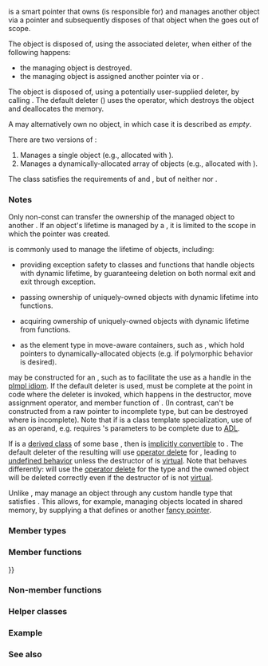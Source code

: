 {{cpp/title|unique_ptr}}
{{cpp/memory/unique_ptr/navbar}}
{{dcl begin}}
{{dcl header|memory}}
{{dcl|since=c++11|num=1|1=
template&lt;
    class T,
    class Deleter = std::default_delete&lt;T&gt;
&gt; class unique_ptr;
}}
{{dcl|since=c++11|num=2|1=
template &lt;
    class T,
    class Deleter
&gt; class unique_ptr&lt;T[], Deleter&gt;;
}}
{{dcl end}}

{{tt|std::unique_ptr}} is a smart pointer that owns (is responsible for) and manages another object via a pointer and subsequently disposes of that object when the {{tt|unique_ptr}} goes out of scope.

The object is disposed of, using the associated deleter, when either of the following happens:
* the managing {{tt|unique_ptr}} object is destroyed.
* the managing {{tt|unique_ptr}} object is assigned another pointer via {{lc|1=operator=}} or {{lc|reset()}}.

The object is disposed of, using a potentially user-supplied deleter, by calling {{c|get_deleter()(ptr)}}. The default deleter ({{tt|std::default_delete}}) uses the {{c|delete}} operator, which destroys the object and deallocates the memory.

A {{tt|unique_ptr}} may alternatively own no object, in which case it is described as ''empty''.

There are two versions of {{tt|std::unique_ptr}}:
# Manages a single object (e.g., allocated with {{c|new}}).
# Manages a dynamically-allocated array of objects (e.g., allocated with {{c|new[]}}).

The class satisfies the requirements of {{named req|MoveConstructible}} and {{named req|MoveAssignable}}, but of neither {{named req|CopyConstructible}} nor {{named req|CopyAssignable}}.

{{par begin}}
{{par hreq}}
{{par req|{{tt|Deleter}} must be {{named req|FunctionObject}} or lvalue reference to a {{named req|FunctionObject}} or lvalue reference to function, callable with an argument of type {{c|unique_ptr&lt;T, Deleter&gt;::pointer}}.}}
{{par end}}

===Notes===
Only non-const {{tt|unique_ptr}} can transfer the ownership of the managed object to another {{tt|unique_ptr}}. If an object's lifetime is managed by a {{c|const std::unique_ptr}}, it is limited to the scope in which the pointer was created.

{{tt|std::unique_ptr}} is commonly used to manage the lifetime of objects, including:

* providing exception safety to classes and functions that handle objects with dynamic lifetime, by guaranteeing deletion on both normal exit and exit through exception.

* passing ownership of uniquely-owned objects with dynamic lifetime into functions.

* acquiring ownership of uniquely-owned objects with dynamic lifetime from functions.

* as the element type in move-aware containers, such as {{lc|std::vector}}, which hold pointers to dynamically-allocated objects (e.g. if polymorphic behavior is desired).

{{tt|std::unique_ptr}} may be constructed for an {{lt|cpp/language/incomplete type}} {{tt|T}}, such as to facilitate the use as a handle in the [[cpp/language/pimpl|pImpl idiom]]. If the default deleter is used, {{tt|T}} must be complete at the point in code where the deleter is invoked, which happens in the destructor, move assignment operator, and {{tt|reset}} member function of {{tt|std::unique_ptr}}. (In contrast,  {{lc|std::shared_ptr}} can't be constructed from a raw pointer to incomplete type, but can be destroyed where {{tt|T}} is incomplete). Note that if {{tt|T}} is a class template specialization, use of {{tt|unique_ptr}} as an operand, e.g. {{c|!p}} requires {{tt|T}}'s parameters to be complete due to [[cpp/language/adl|ADL]].

If {{tt|T}} is a [[cpp/language/derived_class|derived class]] of some base {{tt|B}}, then {{c|std::unique_ptr&lt;T&gt;}} is [[cpp/memory/unique_ptr/unique_ptr|implicitly convertible]] to {{c|std::unique_ptr&lt;B&gt;}}. The default deleter of the resulting {{c|std::unique_ptr&lt;B&gt;}} will use [[cpp/memory/new/operator_delete|operator delete]] for {{tt|B}}, leading to [[cpp/language/destructor#Virtual_destructors|undefined behavior]] unless the destructor of {{tt|B}} is [[cpp/language/virtual|virtual]]. Note that {{lc|std::shared_ptr}} behaves differently: {{c|std::shared_ptr&lt;B&gt;}} will use the [[cpp/memory/new/operator_delete|operator delete]] for the type {{tt|T}} and the owned object will be deleted correctly even if the destructor of {{tt|B}} is not [[cpp/language/virtual|virtual]].

Unlike {{lc|std::shared_ptr}}, {{tt|std::unique_ptr}} may manage an object through any custom handle type that satisfies {{named req|NullablePointer}}. This allows, for example, managing objects located in shared memory, by supplying a {{tt|Deleter}} that defines {{tt|typedef [https://www.boost.org/doc/libs/release/doc/html/boost/interprocess/offset_ptr.html boost::offset_ptr] pointer;}} or another [[cpp/named req/Allocator#Fancy_pointers|fancy pointer]].

{{feature test macro|__cpp_lib_constexpr_memory|{{co|constexpr}} {{ttt|std::unique_ptr}}|value=202202L|std=C++23}}

===Member types===
{{dsc begin}}
{{dsc hitem|Member type|Definition}}
{{dsc|{{co|pointer}}|{{c|std::remove_reference&lt;Deleter&gt;::type::pointer}} if that type exists, otherwise {{tt|T*}}. Must satisfy {{named req|NullablePointer}}}}
{{dsc|{{co|element_type}}|{{tt|T}}, the type of the object managed by this {{tt|unique_ptr}}}}
{{dsc|{{co|deleter_type}}|{{tt|Deleter}}, the function object or lvalue reference to function or to function object, to be called from the destructor}}
{{dsc end}}

===Member functions===
{{dsc begin}}
{{dsc inc|cpp/memory/unique_ptr/dsc constructor}}
{{dsc inc|cpp/memory/unique_ptr/dsc destructor}}
{{dsc inc|cpp/memory/unique_ptr/dsc operator{{=}}}}

{{dsc h2|Modifiers}}
{{dsc inc|cpp/memory/unique_ptr/dsc release}}
{{dsc inc|cpp/memory/unique_ptr/dsc reset}}
{{dsc inc|cpp/memory/unique_ptr/dsc swap}}

{{dsc h2|Observers}}
{{dsc inc|cpp/memory/unique_ptr/dsc get}}
{{dsc inc|cpp/memory/unique_ptr/dsc get_deleter}}
{{dsc inc|cpp/memory/unique_ptr/dsc operator bool}}

{{dsc h2|Single-object version, {{tt|unique_ptr&lt;T&gt;}}}}
{{dsc inc|cpp/memory/unique_ptr/dsc operator*}}

{{dsc h2|Array version, {{tt|unique_ptr&lt;T[]&gt;}}}}
{{dsc inc|cpp/memory/unique_ptr/dsc operator_at}}

{{dsc end}}

===Non-member functions===
{{dsc begin}}
{{dsc inc|cpp/memory/unique_ptr/dsc make_unique}}
{{dsc inc|cpp/memory/unique_ptr/dsc operator_cmp}}
{{dsc inc|cpp/memory/unique_ptr/dsc operator_ltlt}}
{{dsc inc|cpp/memory/unique_ptr/dsc swap2}}
{{dsc end}}

===Helper classes===
{{dsc begin}}
{{dsc inc|cpp/memory/unique_ptr/dsc hash}}
{{dsc end}}

===Example===
{{example
|code=
#include &lt;cassert&gt;
#include &lt;cstdio&gt;
#include &lt;fstream&gt;
#include &lt;iostream&gt;
#include &lt;locale&gt;
#include &lt;memory&gt;
#include &lt;stdexcept&gt;

// helper class for runtime polymorphism demo below
struct B
{
    virtual ~B() = default;
  
    virtual void bar() { std::cout &lt;&lt; "B::bar\n"; }
};

struct D : B
{
    D() { std::cout &lt;&lt; "D::D\n"; }
    ~D() { std::cout &lt;&lt; "D::~D\n"; }
    
    void bar() override { std::cout &lt;&lt; "D::bar\n"; }
};

// a function consuming a unique_ptr can take it by value or by rvalue reference
std::unique_ptr&lt;D&gt; pass_through(std::unique_ptr&lt;D&gt; p)
{
    p-&gt;bar();
    return p;
}

// helper function for the custom deleter demo below
void close_file(std::FILE* fp)
{
    std::fclose(fp);
}

// unique_ptr-based linked list demo
struct List
{
    struct Node
    {
        int data;
        std::unique_ptr&lt;Node&gt; next;
    };

    std::unique_ptr&lt;Node&gt; head;

    ~List()
    {
        // destroy list nodes sequentially in a loop, the default destructor
        // would have invoked its `next`'s destructor recursively, which would
        // cause stack overflow for sufficiently large lists.
        while (head)
        {
            auto next = std::move(head-&gt;next);
            head = std::move(next);
        }
    }

    void push(int data)
    {
        head = std::unique_ptr&lt;Node&gt;(new Node{data, std::move(head)});
    }
};

int main()
{
    std::cout &lt;&lt; "1) Unique ownership semantics demo\n";
    {
        // Create a (uniquely owned) resource
        std::unique_ptr&lt;D&gt; p = std::make_unique&lt;D&gt;();

        // Transfer ownership to `pass_through`,
        // which in turn transfers ownership back through the return value
        std::unique_ptr&lt;D&gt; q = pass_through(std::move(p));

        // p is now in a moved-from 'empty' state, equal to nullptr
        assert(!p);
    }

    std::cout &lt;&lt; "\n" "2) Runtime polymorphism demo\n";
    {
        // Create a derived resource and point to it via base type
        std::unique_ptr&lt;B&gt; p = std::make_unique&lt;D&gt;();

        // Dynamic dispatch works as expected
        p-&gt;bar();
    }

    std::cout &lt;&lt; "\n" "3) Custom deleter demo\n";
    std::ofstream("demo.txt") &lt;&lt; 'x'; // prepare the file to read
    {
        using unique_file_t = std::unique_ptr&lt;std::FILE, decltype(&amp;close_file)&gt;;
        unique_file_t fp(std::fopen("demo.txt", "r"), &amp;close_file);
        if (fp)
            std::cout &lt;&lt; char(std::fgetc(fp.get())) &lt;&lt; '\n';
    } // `close_file()` called here (if `fp` is not null)

    std::cout &lt;&lt; "\n" "4) Custom lambda-expression deleter and exception safety demo\n";
    try
    {
        std::unique_ptr&lt;D, void(*)(D*)&gt; p(new D, [](D* ptr)
        {
            std::cout &lt;&lt; "destroying from a custom deleter...\n";
            delete ptr;
        });

        throw std::runtime_error(""); // `p` would leak here if it were a plain pointer
    }
    catch (const std::exception&amp;)
    {
        std::cout &lt;&lt; "Caught exception\n";
    }

    std::cout &lt;&lt; "\n" "5) Array form of unique_ptr demo\n";
    {
        std::unique_ptr&lt;D[]&gt; p(new D[3]);
    } // `D::~D()` is called 3 times

    std::cout &lt;&lt; "\n" "6) Linked list demo\n";
    {
        List wall;
        const int enough{1'000'000};
        for (int beer = 0; beer != enough; ++beer)
            wall.push(beer);
 
        std::cout.imbue(std::locale("en_US.UTF-8"));
        std::cout &lt;&lt; enough &lt;&lt; " bottles of beer on the wall...\n";
    } // destroys all the beers
}
|p=true
|output=
1) Unique ownership semantics demo
D::D
D::bar
D::~D

2) Runtime polymorphism demo
D::D
D::bar
D::~D

3) Custom deleter demo
x

4) Custom lambda-expression deleter and exception safety demo
D::D
destroying from a custom deleter...
D::~D
Caught exception

5) Array form of unique_ptr demo
D::D
D::D
D::D
D::~D
D::~D
D::~D

6) Linked list demo
1,000,000 bottles of beer on the wall...
}}

===See also===
{{dsc begin}}
{{dsc inc|cpp/memory/dsc shared_ptr}}
{{dsc inc|cpp/memory/dsc weak_ptr}}
{{dsc end}}

{{langlinks|de|es|fr|it|ja|pt|ru|zh}}